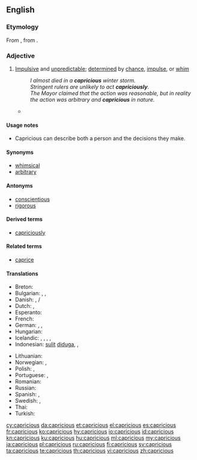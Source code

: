 ==English==

===Etymology===
From {{etyl|fr|en}} {{term|capricieux|lang=fr}}, from {{etyl|it|en}} {{term|capriccioso|lang=it}}.

===Adjective===
{{en-adj}}

# [[impulsive|Impulsive]] and [[unpredictable]]; [[determined]] by [[chance]], [[impulse]], or [[whim]]
#: ''I almost died in a '''capricious''' winter storm.''
#: ''Stringent rulers are unlikely to act '''capriciously'''.''
#: ''The Mayor claimed that the action was reasonable, but in reality the action was arbitrary and '''capricious''' in nature.''
#* {{quote-book|passage="'''Capricious'''?" And at this monsieur began to laugh. "Oh no, I'm not '''capricious'''. I am very faithful. I am very constant. Comprenez?"|title=[[S:The American/Chapter I|The American]]|author=Henry James|year=1877}}

====Usage notes====
* Capricious can describe both a person and the decisions they make.

====Synonyms====
* [[whimsical]]
* [[arbitrary]]

====Antonyms====
* [[conscientious]]
* [[rigorous]]

====Derived terms====
* [[capriciously]]

====Related terms====
* [[caprice]]

====Translations====
{{trans-top|Impulsive and unpredictable; determined by chance, impulse, or whim}}
* Breton: {{t+|br|froudennek}}
* Bulgarian: {{t+|bg|капризен}}, {{t+|bg|непостоянен}}, {{t|bg|непредвидим}}
* Danish: {{t|da|uberegnelig}}, {{t|da|uforudsigbar}}/{{t|da|uforutsigbar}}
* Dutch: {{t|nl|grillig}}, {{t+|nl|wispelturig}}
* Esperanto: {{t|eo|kaprica}}
* French: {{t+|fr|capricieux}}
* German: {{t+|de|kapriziös}}, {{t|de|launenhaft}}, {{t+|de|unberechenbar}}
* Hungarian: {{t+|hu|szeszélyes}}
* Icelandic: {{t|is|duttlungasamur|m}}, {{t+|is|mislyndur|m}}, {{t+|is|kenjóttur|m}}, {{t|is|dyntóttur|m}}, {{t|is|duttlungafullur|m}}
* Indonesian: [[sulit]] [[duga|diduga]], {{t+|id|licin}}, {{t+|id|licik}}
{{trans-mid}}
* Lithuanian: {{t|lt|įnoringas}}
* Norwegian: {{t|no|uberegnelig}}, {{t|no|uforutsigbar}}
* Polish: {{t+|pl|nagły|m}}, {{t+|pl|kapryśny}}
* Portuguese: {{t|pt|impulsivo}}, {{t+|pt|imprevisível}}
* Romanian: {{t+|ro|capricios}}
* Russian: {{t+|ru|капризный|m|tr=kaprizniy|sc=Cyrl}}
* Spanish: {{t+|es|caprichoso}}, {{t|es|antojadizo}}
* Swedish: {{t|sv|oberäknelig}}, {{t+|sv|oförutsägbar}}
* Thai: {{t|th|ตามอำเภอใจ|tr=tāmxảp̣hexcı|sc=Thai}}
* Turkish: {{t+|tr|kaprisli}}
{{trans-bottom}}

[[cy:capricious]]
[[da:capricious]]
[[et:capricious]]
[[el:capricious]]
[[es:capricious]]
[[fr:capricious]]
[[ko:capricious]]
[[hy:capricious]]
[[io:capricious]]
[[id:capricious]]
[[kn:capricious]]
[[ku:capricious]]
[[hu:capricious]]
[[ml:capricious]]
[[my:capricious]]
[[ja:capricious]]
[[pl:capricious]]
[[ru:capricious]]
[[fi:capricious]]
[[sv:capricious]]
[[ta:capricious]]
[[te:capricious]]
[[th:capricious]]
[[vi:capricious]]
[[zh:capricious]]
